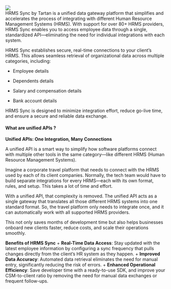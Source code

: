 <Frame>
   <img src="/images/hrms.png"/>
</Frame>

<br/>
HRMS Sync by Tartan is a unified data gateway platform that simplifies and accelerates the process of integrating with different Human Resource Management Systems (HRMS). With support for over 80+ HRMS providers, HRMS Sync enables you to access employee data through a single, standardized API—eliminating the need for individual integrations with each system.

HRMS Sync establishes secure, real-time connections to your client’s HRMS. This allows seamless retrieval of organizational data across multiple categories, including:

+ Employee details

+ Dependents details

+ Salary and compensation details

+ Bank account details
 
HRMS Sync is designed to minimize integration effort, reduce go-live time, and ensure a secure and reliable data exchange. 

#### What are unified APIs ?

**Unified APIs: One Integration, Many Connections**

A unified API is a smart way to simplify how software platforms connect with multiple other tools in the same category—like different HRMS (Human Resource Management Systems).

Imagine a corporate travel platform that needs to connect with the HRMS used by each of its client companies. Normally, the tech team would have to build separate integrations for every HRMS—each with its own format, rules, and setup. This takes a lot of time and effort.

With a unified API, that complexity is removed. The unified API acts as a single gateway that translates all those different HRMS systems into one standard format. So, the travel platform only needs to integrate once, and it can automatically work with all supported HRMS providers.

This not only saves months of development time but also helps businesses onboard new clients faster, reduce costs, and scale their operations smoothly.

**Benefits of HRMS Sync**
    + **Real-Time Data Access**: Stay updated with the latest employee information by configuring a sync frequency that pulls changes directly from the client’s HR system as they happen.
    + **Improved Data Accuracy**: Automated data retrieval eliminates the need for manual entry, significantly reducing the risk of errors.
    + **Enhanced Operational Efficiency**: Save developer time with a ready-to-use SDK, and improve your CSM-to-client ratio by removing the need for manual data exchanges or frequent follow-ups.



<CardGroup cols={3}>

</CardGroup>